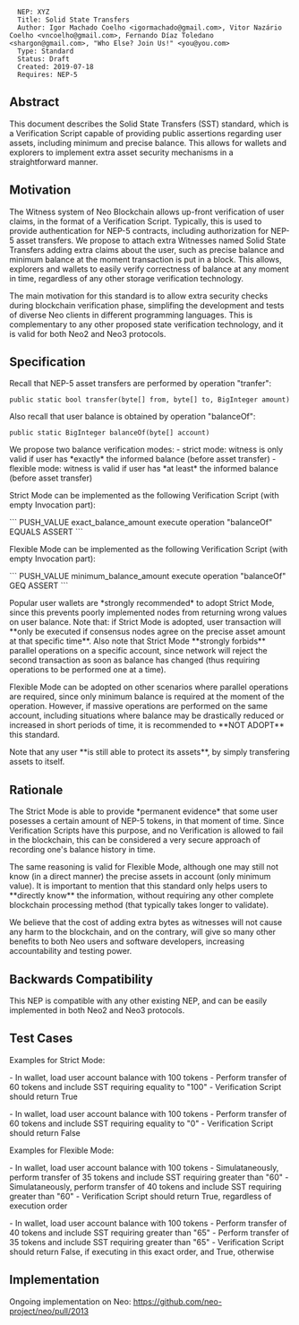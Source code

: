 <pre>
  NEP: XYZ
  Title: Solid State Transfers
  Author: Igor Machado Coelho <igormachado@gmail.com>, Vitor Nazário Coelho <vncoelho@gmail.com>, Fernando Díaz Toledano <shargon@gmail.com>, "Who Else? Join Us!" <you@you.com>
  Type: Standard
  Status: Draft
  Created: 2019-07-18
  Requires: NEP-5
</pre>

==Abstract==

This document describes the Solid State Transfers (SST) standard, which is a Verification Script
capable of providing public assertions regarding user assets, including minimum and precise balance.
This allows for wallets and explorers to implement extra asset security mechanisms in a straightforward manner.

==Motivation==

The Witness system of Neo Blockchain allows up-front verification of user claims, in the format of a Verification Script.
Typically, this is used to provide authentication for NEP-5 contracts, including authorization for NEP-5 asset transfers.
We propose to attach extra Witnesses named Solid State Transfers adding extra claims about the user, 
such as precise balance and minimum balance at the moment transaction is put in a block.
This allows, explorers and wallets to easily verify correctness of balance at any moment in time, regardless of any other
storage verification technology. 

The main motivation for this standard is to allow extra security checks during blockchain verification phase, simplifing the development
and tests of diverse Neo clients in different programming languages.
This is complementary to any other proposed state verification technology, and it is valid for both Neo2 and Neo3 protocols.

==Specification==

Recall that NEP-5 asset transfers are performed by operation "tranfer":

<pre>
public static bool transfer(byte[] from, byte[] to, BigInteger amount)
</pre>

Also recall that user balance is obtained by operation "balanceOf":

<pre>
public static BigInteger balanceOf(byte[] account)
</pre>

We propose two balance verification modes:
- strict mode: witness is only valid if user has *exactly* the informed balance (before asset transfer)
- flexible mode: witness is valid if user has *at least* the informed balance (before asset transfer)

Strict Mode can be implemented as the following Verification Script (with empty Invocation part):

```
PUSH_VALUE exact_balance_amount
execute operation "balanceOf"
EQUALS
ASSERT
```

Flexible Mode can be implemented as the following Verification Script (with empty Invocation part):

```
PUSH_VALUE minimum_balance_amount
execute operation "balanceOf"
GEQ
ASSERT
```

Popular user wallets are *strongly recommended* to adopt Strict Mode, since this prevents poorly implemented nodes
from returning wrong values on user balance. Note that: if Strict Mode is adopted, user transaction will **only be executed
if consensus nodes agree on the precise asset amount at that specific time**.
Also note that Strict Mode **strongly forbids** parallel operations on a specific account, since network will reject the second
transaction as soon as balance has changed (thus requiring operations to be performed one at a time).

Flexible Mode can be adopted on other scenarios where parallel operations are required, since only minimum balance is required
at the moment of the operation. However, if massive operations are performed on the same account, including situations where balance
may be drastically reduced or increased in short periods of time, it is recommended to **NOT ADOPT** this standard.

Note that any user **is still able to protect its assets**, by simply transfering assets to itself.

==Rationale==

The Strict Mode is able to provide *permanent evidence* that some user posesses a certain amount of NEP-5 tokens, in that moment of time.
Since Verification Scripts have this purpose, and no Verification is allowed to fail in the blockchain, this can be considered a very secure
approach of recording one's balance history in time.

The same reasoning is valid for Flexible Mode, although one may still not know (in a direct manner) the precise assets in account (only minimum value).
It is important to mention that this standard only helps users to **directly know** the information, without requiring any other complete blockchain processing
method (that typically takes longer to validate).

We believe that the cost of adding extra bytes as witnesses will not cause any harm to the blockchain, and on the contrary, will give so many other benefits 
to both Neo users and software developers, increasing accountability and testing power.

==Backwards Compatibility==

This NEP is compatible with any other existing NEP, and can be easily implemented in both Neo2 and Neo3 protocols.

==Test Cases==

Examples for Strict Mode:

- In wallet, load user account balance with 100 tokens
- Perform transfer of 60 tokens and include SST requiring equality to "100"
- Verification Script should return True

- In wallet, load user account balance with 100 tokens
- Perform transfer of 60 tokens and include SST requiring equality to "0"
- Verification Script should return False

Examples for Flexible Mode:

- In wallet, load user account balance with 100 tokens
- Simulataneously, perform transfer of 35 tokens and include SST requiring greater than "60"
- Simulataneously, perform transfer of 40 tokens and include SST requiring greater than "60"
- Verification Script should return True, regardless of execution order

- In wallet, load user account balance with 100 tokens
- Perform transfer of 40 tokens and include SST requiring greater than "65"
- Perform transfer of 35 tokens and include SST requiring greater than "65"
- Verification Script should return False, if executing in this exact order, and True, otherwise


==Implementation==

Ongoing implementation on Neo: https://github.com/neo-project/neo/pull/2013